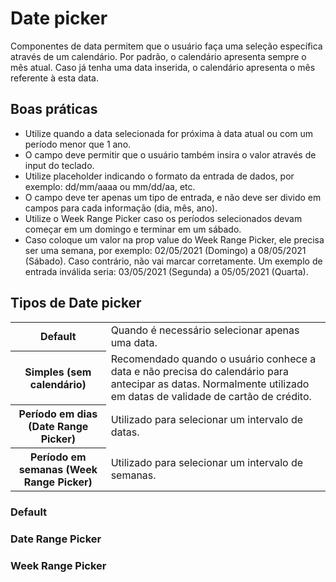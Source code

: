 
# Date picker

Componentes de data permitem que o usuário faça uma seleção específica através de um calendário. Por padrão, o calendário apresenta sempre o mês atual. Caso já tenha uma data inserida, o calendário apresenta o mês referente à esta data.

## Boas práticas

- Utilize quando a data selecionada for próxima à data atual ou com um período menor que 1 ano.
- O campo deve permitir que o usuário também insira o valor através de input do teclado.
- Utilize placeholder indicando o formato da entrada de dados, por exemplo: dd/mm/aaaa ou mm/dd/aa, etc.
- O campo deve ter apenas um tipo de entrada, e não deve ser divido em campos para cada informação (dia, mês, ano).
- Utilize o Week Range Picker caso os períodos selecionados devam começar em um domingo e terminar em um sábado.
- Caso coloque um valor na prop value do Week Range Picker, ele precisa ser uma semana, por exemplo: 02/05/2021 (Domingo) a 08/05/2021 (Sábado). Caso contrário, não vai marcar corretamente. Um exemplo de entrada inválida seria: 03/05/2021 (Segunda) a 05/05/2021 (Quarta).

## Tipos de Date picker

<table>
  <tbody>
    <tr>
      <th width={160}>Default</th>
      <td>Quando é necessário selecionar apenas uma data.</td>
    </tr>
    <tr>
      <th>Simples (sem calendário)</th>
      <td>
        Recomendado quando o usuário conhece a data e não precisa do calendário para antecipar as datas. Normalmente
        utilizado em datas de validade de cartão de crédito.
      </td>
    </tr>
    <tr>
      <th>Período em dias (Date Range Picker)</th>
      <td>Utilizado para selecionar um intervalo de datas.</td>
    </tr>
    <tr>
      <th>Período em semanas (Week Range Picker)</th>
      <td>Utilizado para selecionar um intervalo de semanas.</td>
    </tr>
  </tbody>
</table>

### Default

<Demo src='pages/components/date-picker/DatePickerExample' />

### Date Range Picker

<Demo src='pages/components/date-picker/DateRangePickerExample' />

### Week Range Picker

<Demo src='pages/components/date-picker/WeekRangePickerExample' />
